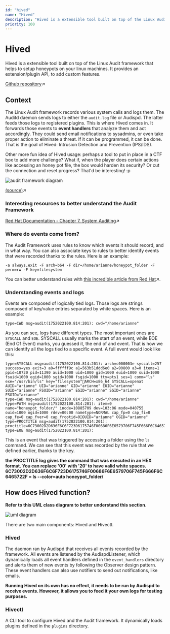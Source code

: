 ```yaml
---
id: "hived"
name: "Hived"
description: "Hived is a extensible tool built on top of the Linux Audit framework that helps to setup honeypots on your linux machines. It provides an extension/plugin API, to add custom features."
priority: 100
---
```

# Hived
Hived is a extensible tool built on top of the Linux Audit framework that helps to setup honeypots on your linux machines.
It provides an extension/plugin API, to add custom features.

[Github repository](https://github.com/ariannelafraise/hived)↗

## Context
The Linux Audit framework records various system calls and logs them.
The Auditd daemon sends logs to either the `audit.log` file or Audispd.
The latter feeds those logs to registered plugins. This is where Hived comes in.
It forwards those events to **event handlers** that analyze them and act accordingly.
They could send email notifications to sysadmins, or even take proper action to eliminate a threat.
If it can be programmed, it can be done. That is the goal of Hived: Intrusion Detection and Prevention (IPS/IDS).

Other more fun idea of Hived usage: perhaps a tool to put in place in a CTF box to add more challenge?
What if, when the player does certain actions like accessing an honey pot file, the box would harden its security?
Or cut the connection and reset progress? That'd be interesting! :p

![audit framework diagram](https://www.researchgate.net/profile/Muhammad-Zam-Zam/publication/355181208/figure/fig2/AS:1078393193922567@1634120381586/Linux-Auditd-Architecture.ppm)

[(source)](https://www.researchgate.net/figure/Linux-Auditd-Architecture_fig2_355181208)↗

### Interesting resources to better understand the Audit Framework
[Red Hat Documentation - Chapter 7. System Auditing](https://docs.redhat.com/en/documentation/red_hat_enterprise_linux/7/html/security_guide/chap-system_auditing)↗

### Where do events come from?
The Audit Framework uses rules to know which events it should record, and in what way.
You can also associate keys to rules to better identify events that were recorded thanks to the rules.
Here is an example:

```text
-a always,exit -F arch=b64 -F dir=/home/arianne/honeypot_folder -F perm=rw -F key=filesystem
```

You can better understand rules with [this incredible article from Red Hat](https://docs.redhat.com/en/documentation/red_hat_enterprise_linux/7/html/security_guide/sec-Defining_Audit_Rules_and_Controls#sec-Defining_Audit_Rules_with_auditctl)↗.

### Understanding events and logs
Events are composed of logically tied logs. Those logs are strings composed of key/value
entries separated by white spaces. Here is an example:

```text
type=CWD msg=audit(1752022100.814:201): cwd="/home/arianne"
```

As you can see, logs have different types. The most important ones are `SYSCALL` and `EOE`.
SYSCALL usually marks the start of an event, while EOE (End Of Event) marks,
you guessed it, the end of and event. That is how we can identify all the logs tied to a specific event.
A full event would look like this:

```text
type=SYSCALL msg=audit(1752022100.814:201): arch=c000003e syscall=257 success=yes exit=3 a0=ffffff9c a1=563b51ddd6e0 a2=90800 a3=0 items=1 ppid=10720 pid=11390 auid=1000 uid=1000 gid=1000 euid=1000 suid=1000 fsuid=1000 egid=1000 sgid=1000 fsgid=1000 tty=pts1 ses=1 comm="ls" exe="/usr/bin/ls" key="filesystem"ARCH=x86_64 SYSCALL=openat AUID="arianne" UID="arianne" GID="arianne" EUID="arianne" SUID="arianne" FSUID="arianne" EGID="arianne" SGID="arianne" FSGID="arianne"
type=CWD msg=audit(1752022100.814:201): cwd="/home/arianne"
type=PATH msg=audit(1752022100.814:201): item=0 name="honeypot_folder/" inode=10885709 dev=103:06 mode=040755 ouid=1000 ogid=1000 rdev=00:00 nametype=NORMAL cap_fp=0 cap_fi=0 cap_fe=0 cap_fver=0 cap_frootid=0OUID="arianne" OGID="arianne"
type=PROCTITLE msg=audit(1752022100.814:201): proctitle=6C73002D2D636F6C6F723D6175746F00686F6E6579706F745F666F6C6465722F
type=EOE msg=audit(1752022100.814:201):
```

This is an event that was triggered by accessing a folder using the `ls` command.
We can see that this event was recorded by the rule that we defined earlier, thanks to the key.

**the PROCTITLE log gives the command that was executed in an HEX format. You can replace '00' with '20' to have valid white spaces. 6C73002D2D636F6C6F723D6175746F00686F6E6579706F745F666F6C6465722F = ls --color=auto honeypot_folder/**

## How does Hived function?
**Refer to this UML class diagram to better understand this section.**

![uml diagram](https://github.com/ariannelafraise/hived/blob/main/documentation/hived.drawio.png?raw=true)

There are two main components: Hived and Hivectl.
### Hived
The daemon ran by Audispd that receives all events recorded by the framework.
All events are listened by the AudispdListener, which dynamically loads all event handlers
defined in the `event_handlers` directory and alerts them of new events by following the Observer design pattern.
These event handlers can also use notifiers to send out notifications, like emails.

**Running Hived on its own has no effect, it needs to be run by Audispd to receive events. However, it allows you to feed it your own logs for testing purposes.**

### Hivectl
A CLI tool to configure Hived and the Audit framework. It dynamically loads plugins defined in the `plugins` directory.
